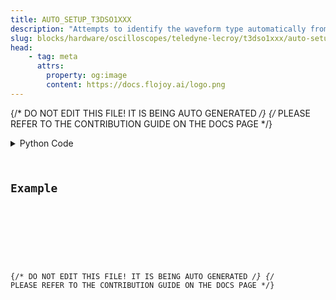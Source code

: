 ```yaml
---
title: AUTO_SETUP_T3DSO1XXX
description: "Attempts to identify the waveform type automatically from an T3DSO1000(A)-2000 oscilloscope."
slug: blocks/hardware/oscilloscopes/teledyne-lecroy/t3dso1xxx/auto-setup-t3dso1xxx
head:
    - tag: meta
      attrs:
        property: og:image
        content: https://docs.flojoy.ai/logo.png
---
```


{/* DO NOT EDIT THIS FILE! IT IS BEING AUTO GENERATED */}
{/* PLEASE REFER TO THE CONTRIBUTION GUIDE ON THE DOCS PAGE */}


<DownloadStudioBanner />
<PythonDocsDisplay docstring={block_data["docstring"]} />
<details>
<summary>Python Code</summary>



<Code code={pythonCode} lang="py" wrap theme="dracula" />

[Find this Flojoy Block on GitHub](https://github.com/flojoy-ai/blocks/blob/main/blocks/HARDWARE/OSCILLOSCOPES/TELEDYNE_LECROY/T3DSO1XXX/AUTO_SETUP_T3DSO1XXX/AUTO_SETUP_T3DSO1XXX.py)

</details>

## Example


<GetHelpWidget />


<AppDisplay app={app} blockName="AUTO_SETUP_T3DSO1XXX" client:visible />


<Example />

{/* DO NOT EDIT THIS FILE! IT IS BEING AUTO GENERATED */}
{/* PLEASE REFER TO THE CONTRIBUTION GUIDE ON THE DOCS PAGE */}
